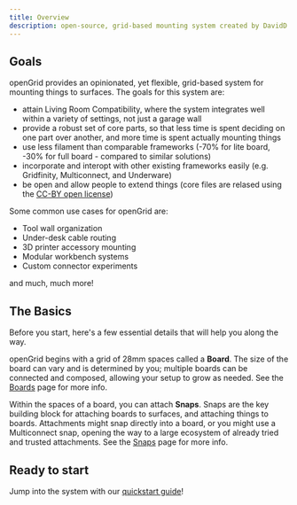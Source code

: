 ```yaml
---
title: Overview
description: open-source, grid-based mounting system created by DavidD
---
```


## Goals

openGrid provides an opinionated, yet flexible, grid-based system for mounting things to surfaces. The goals for this system are:

* attain Living Room Compatibility, where the system integrates well within a variety of settings, not just a garage wall
* provide a robust set of core parts, so that less time is spent deciding on one part over another, and more time is spent actually mounting things
* use less filament than comparable frameworks (-70% for lite board, -30% for full board - compared to similar solutions)
* incorporate and interopt with other existing frameworks easily (e.g. Gridfinity, Multiconnect, and Underware)
* be open and allow people to extend things (core files are relased using the [CC-BY open license](http://creativecommons.org/licenses/by/4.0/))

Some common use cases for openGrid are:
- Tool wall organization
- Under-desk cable routing
- 3D printer accessory mounting
- Modular workbench systems
- Custom connector experiments

and much, much more!

## The Basics

Before you start, here's a few essential details that will help you along the way.

openGrid begins with a grid of 28mm spaces called a **Board**. The size of the board can vary and is determined by you; multiple boards can be connected and composed, allowing your setup to grow as needed. See the [Boards](./board) page for more info.

Within the spaces of a board, you can attach **Snaps**. Snaps are the key building block for attaching boards to surfaces, and attaching things to boards. Attachments might snap directly into a board, or you might use a Multiconnect snap, opening the way to a large ecosystem of already tried and trusted attachments. See the [Snaps](./snaps) page for more info.

## Ready to start

Jump into the system with our [quickstart guide](./quickstart/)!
